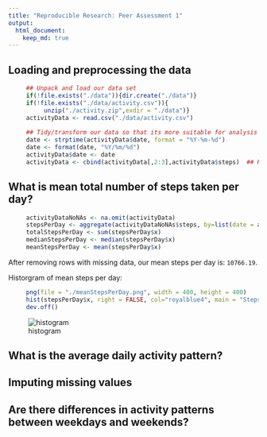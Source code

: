 ```yaml
---
title: "Reproducible Research: Peer Assessment 1"
output: 
  html_document:
    keep_md: true
---
```



## Loading and preprocessing the data
```r
     ## Unpack and load our data set
     if(!file.exists("./data")){dir.create("./data")}
     if(!file.exists("./data/activity.csv")){
          unzip("./activity.zip",exdir = "./data")}
     activityData <- read.csv("./data/activity.csv")
     
     ## Tidy/transform our data so that its more suitable for analysis
     date <- strptime(activityData$date, format = "%Y-%m-%d")
     date <- format(date, "%Y/%m/%d")
     activityData$date <- date
     activityData <- cbind(activityData[,2:3],activityData$steps)  ## Reorder variables
```


## What is mean total number of steps taken per day?

```r
     activityDataNoNAs <- na.omit(activityData)
     stepsPerDay <- aggregate(activityDataNoNAs$steps, by=list(date = activityDataNoNAs$date), FUN=sum)
     totalStepsPerDay <- sum(stepsPerDay$x)
     medianStepsPerDay <- median(stepsPerDay$x)
     meanStepsPerDay <- mean(stepsPerDay$x)
```

After removing rows with missing data, our mean steps per day is: `10766.19`.

Historgram of mean steps per day:

```r
     png(file = "./meanStepsPerDay.png", width = 400, height = 400)
     hist(stepsPerDay$x, right = FALSE, col="royalblue4", main = "Steps Taken Per Day", xlab = "Steps")
     dev.off()
```

![histogram](https://github.com/trevorsaurus9000/RepData_PeerAssessment1/blob/master/meanStepsPerDay.png)

## What is the average daily activity pattern?



## Imputing missing values



## Are there differences in activity patterns between weekdays and weekends?
